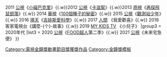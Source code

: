 {{Navbox with columns
|name    = 金鐘獎動畫節目獎
|titlestyle = background: yellow
|title   = '''電視[[金鐘獎]][[動畫節目獎]]'''
|groupstyle = background: #dcb28c
|group1 = 2000年代
|list1 = 2009 [[Animax]]《[[LaMB禁錮天使]]》
|group2 = 2010年代
|list2 = 2010 [[公視]]《[[小太陽]]》{{.w}}2011 [[公視]]《[[小貓巴克里]]》{{.w}}2012 [[公視]]《[[卡滋幫]]》{{.w}}2013 [[原住民族電視台|原視]]《[[再探飛鼠部落]]》{{.w}} 2014 [[華視]]《[[100個種子的秘密]]》{{.w}} 2015 [[公視]]《[[觀測站少年]]》{{.w}} 2016 [[靖天傳播|靖天]]《[[吉娃斯愛科學]]》{{.w}} 2017 [[人間衛視|人間]] 《我愛歡喜》{{.w}} 2018 客家電視台《講麼-{个}-故事》{{.w}} 2019 [[MY KIDS TV]] 《小兒子》
|group3 = 2020年代
|list3 = 2020 [[公視]]《[[FOOD超人]]第二季》{{.w}} 2021 [[公視]]《未來宅急便》
}}<includeonly>[[Category:電視金鐘獎動畫節目獎獲獎作品]]</includeonly>
<noinclude>
[[Category:金鐘獎模板]]
</noinclude>